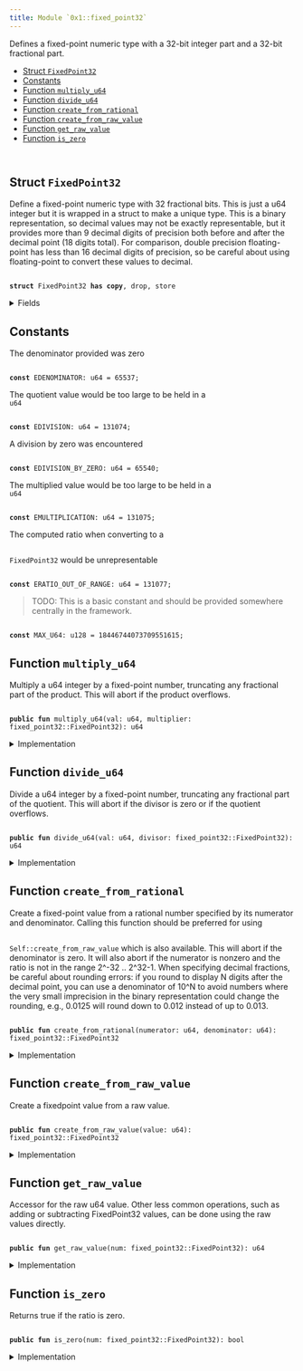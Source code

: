 ```yaml
---
title: Module `0x1::fixed_point32`
---
```


Defines a fixed-point numeric type with a 32-bit integer part and
a 32-bit fractional part.


-  [Struct `FixedPoint32`](#0x1_fixed_point32_FixedPoint32)
-  [Constants](#@Constants_0)
-  [Function `multiply_u64`](#0x1_fixed_point32_multiply_u64)
-  [Function `divide_u64`](#0x1_fixed_point32_divide_u64)
-  [Function `create_from_rational`](#0x1_fixed_point32_create_from_rational)
-  [Function `create_from_raw_value`](#0x1_fixed_point32_create_from_raw_value)
-  [Function `get_raw_value`](#0x1_fixed_point32_get_raw_value)
-  [Function `is_zero`](#0x1_fixed_point32_is_zero)


<pre><code>
</code></pre>



<Link id="0x1_fixed_point32_FixedPoint32"></Link>

## Struct `FixedPoint32`

Define a fixed-point numeric type with 32 fractional bits.
This is just a u64 integer but it is wrapped in a struct to
make a unique type. This is a binary representation, so decimal
values may not be exactly representable, but it provides more
than 9 decimal digits of precision both before and after the
decimal point (18 digits total). For comparison, double precision
floating-point has less than 16 decimal digits of precision, so
be careful about using floating-point to convert these values to
decimal.


<pre><code>
<b>struct</b> <Link href="../move-stdlib/fixed_point32#0x1_fixed_point32_FixedPoint32">FixedPoint32</Link> <b>has</b> <b>copy</b>, drop, store
</code></pre>



<details>
<summary>Fields</summary>


<dl>
<dt>
<code>
value: u64</code>
</dt>
<dd>

</dd>
</dl>


</details>

<Link id="@Constants_0"></Link>

## Constants


<Link id="0x1_fixed_point32_EDENOMINATOR"></Link>

The denominator provided was zero


<pre><code>
<b>const</b> <Link href="../move-stdlib/fixed_point32#0x1_fixed_point32_EDENOMINATOR">EDENOMINATOR</Link>: u64 = 65537;
</code></pre>



<Link id="0x1_fixed_point32_EDIVISION"></Link>

The quotient value would be too large to be held in a <code>
u64</code>


<pre><code>
<b>const</b> <Link href="../move-stdlib/fixed_point32#0x1_fixed_point32_EDIVISION">EDIVISION</Link>: u64 = 131074;
</code></pre>



<Link id="0x1_fixed_point32_EDIVISION_BY_ZERO"></Link>

A division by zero was encountered


<pre><code>
<b>const</b> <Link href="../move-stdlib/fixed_point32#0x1_fixed_point32_EDIVISION_BY_ZERO">EDIVISION_BY_ZERO</Link>: u64 = 65540;
</code></pre>



<Link id="0x1_fixed_point32_EMULTIPLICATION"></Link>

The multiplied value would be too large to be held in a <code>
u64</code>


<pre><code>
<b>const</b> <Link href="../move-stdlib/fixed_point32#0x1_fixed_point32_EMULTIPLICATION">EMULTIPLICATION</Link>: u64 = 131075;
</code></pre>



<Link id="0x1_fixed_point32_ERATIO_OUT_OF_RANGE"></Link>

The computed ratio when converting to a <code>
<Link href="../move-stdlib/fixed_point32#0x1_fixed_point32_FixedPoint32">FixedPoint32</Link></code> would be unrepresentable


<pre><code>
<b>const</b> <Link href="../move-stdlib/fixed_point32#0x1_fixed_point32_ERATIO_OUT_OF_RANGE">ERATIO_OUT_OF_RANGE</Link>: u64 = 131077;
</code></pre>



<Link id="0x1_fixed_point32_MAX_U64"></Link>

> TODO: This is a basic constant and should be provided somewhere centrally in the framework.


<pre><code>
<b>const</b> <Link href="../move-stdlib/fixed_point32#0x1_fixed_point32_MAX_U64">MAX_U64</Link>: u128 = 18446744073709551615;
</code></pre>



<Link id="0x1_fixed_point32_multiply_u64"></Link>

## Function `multiply_u64`

Multiply a u64 integer by a fixed-point number, truncating any
fractional part of the product. This will abort if the product
overflows.


<pre><code>
<b>public</b> <b>fun</b> <Link href="../move-stdlib/fixed_point32#0x1_fixed_point32_multiply_u64">multiply_u64</Link>(val: u64, multiplier: <Link href="../move-stdlib/fixed_point32#0x1_fixed_point32_FixedPoint32">fixed_point32::FixedPoint32</Link>): u64
</code></pre>



<details>
<summary>Implementation</summary>


<pre><code>
<b>public</b> <b>fun</b> <Link href="../move-stdlib/fixed_point32#0x1_fixed_point32_multiply_u64">multiply_u64</Link>(val: u64, multiplier: <Link href="../move-stdlib/fixed_point32#0x1_fixed_point32_FixedPoint32">FixedPoint32</Link>): u64 \{
    // The product of two 64 bit values <b>has</b> 128 bits, so perform the
    // multiplication <b>with</b> u128 <Link href="../iota-framework/types#0x2_types">types</Link> and keep the full 128 bit product
    // <b>to</b> avoid losing accuracy.
    <b>let</b> unscaled_product = val <b>as</b> u128 * (multiplier.value <b>as</b> u128);
    // The unscaled product <b>has</b> 32 fractional bits (from the multiplier)
    // so rescale it by shifting away the low bits.
    <b>let</b> product = unscaled_product &gt;&gt; 32;
    // Check whether the value is too large.
    <b>assert</b>!(product &lt;= <Link href="../move-stdlib/fixed_point32#0x1_fixed_point32_MAX_U64">MAX_U64</Link>, <Link href="../move-stdlib/fixed_point32#0x1_fixed_point32_EMULTIPLICATION">EMULTIPLICATION</Link>);
    product <b>as</b> u64
}
</code></pre>



</details>

<Link id="0x1_fixed_point32_divide_u64"></Link>

## Function `divide_u64`

Divide a u64 integer by a fixed-point number, truncating any
fractional part of the quotient. This will abort if the divisor
is zero or if the quotient overflows.


<pre><code>
<b>public</b> <b>fun</b> <Link href="../move-stdlib/fixed_point32#0x1_fixed_point32_divide_u64">divide_u64</Link>(val: u64, divisor: <Link href="../move-stdlib/fixed_point32#0x1_fixed_point32_FixedPoint32">fixed_point32::FixedPoint32</Link>): u64
</code></pre>



<details>
<summary>Implementation</summary>


<pre><code>
<b>public</b> <b>fun</b> <Link href="../move-stdlib/fixed_point32#0x1_fixed_point32_divide_u64">divide_u64</Link>(val: u64, divisor: <Link href="../move-stdlib/fixed_point32#0x1_fixed_point32_FixedPoint32">FixedPoint32</Link>): u64 \{
    // Check for division by zero.
    <b>assert</b>!(divisor.value != 0, <Link href="../move-stdlib/fixed_point32#0x1_fixed_point32_EDIVISION_BY_ZERO">EDIVISION_BY_ZERO</Link>);
    // First convert <b>to</b> 128 bits and then shift left <b>to</b>
    // add 32 fractional zero bits <b>to</b> the dividend.
    <b>let</b> scaled_value = val <b>as</b> u128 &lt;&lt; 32;
    <b>let</b> quotient = scaled_value / (divisor.value <b>as</b> u128);
    // Check whether the value is too large.
    <b>assert</b>!(quotient &lt;= <Link href="../move-stdlib/fixed_point32#0x1_fixed_point32_MAX_U64">MAX_U64</Link>, <Link href="../move-stdlib/fixed_point32#0x1_fixed_point32_EDIVISION">EDIVISION</Link>);
    // the value may be too large, which will cause the cast <b>to</b> fail
    // <b>with</b> an arithmetic error.
    quotient <b>as</b> u64
}
</code></pre>



</details>

<Link id="0x1_fixed_point32_create_from_rational"></Link>

## Function `create_from_rational`

Create a fixed-point value from a rational number specified by its
numerator and denominator. Calling this function should be preferred
for using <code>
<Link href="../move-stdlib/fixed_point32#0x1_fixed_point32_create_from_raw_value">Self::create_from_raw_value</Link></code> which is also available.
This will abort if the denominator is zero. It will also
abort if the numerator is nonzero and the ratio is not in the range
2^-32 .. 2^32-1. When specifying decimal fractions, be careful about
rounding errors: if you round to display N digits after the decimal
point, you can use a denominator of 10^N to avoid numbers where the
very small imprecision in the binary representation could change the
rounding, e.g., 0.0125 will round down to 0.012 instead of up to 0.013.


<pre><code>
<b>public</b> <b>fun</b> <Link href="../move-stdlib/fixed_point32#0x1_fixed_point32_create_from_rational">create_from_rational</Link>(numerator: u64, denominator: u64): <Link href="../move-stdlib/fixed_point32#0x1_fixed_point32_FixedPoint32">fixed_point32::FixedPoint32</Link>
</code></pre>



<details>
<summary>Implementation</summary>


<pre><code>
<b>public</b> <b>fun</b> <Link href="../move-stdlib/fixed_point32#0x1_fixed_point32_create_from_rational">create_from_rational</Link>(numerator: u64, denominator: u64): <Link href="../move-stdlib/fixed_point32#0x1_fixed_point32_FixedPoint32">FixedPoint32</Link> \{
    // If the denominator is zero, this will <b>abort</b>.
    // Scale the numerator <b>to</b> have 64 fractional bits and the denominator
    // <b>to</b> have 32 fractional bits, so that the quotient will have 32
    // fractional bits.
    <b>let</b> scaled_numerator = numerator <b>as</b> u128 &lt;&lt; 64;
    <b>let</b> scaled_denominator = denominator <b>as</b> u128 &lt;&lt; 32;
    <b>assert</b>!(scaled_denominator != 0, <Link href="../move-stdlib/fixed_point32#0x1_fixed_point32_EDENOMINATOR">EDENOMINATOR</Link>);
    <b>let</b> quotient = scaled_numerator / scaled_denominator;
    <b>assert</b>!(quotient != 0 || numerator == 0, <Link href="../move-stdlib/fixed_point32#0x1_fixed_point32_ERATIO_OUT_OF_RANGE">ERATIO_OUT_OF_RANGE</Link>);
    // Return the quotient <b>as</b> a fixed-point number. We first need <b>to</b> check whether the cast
    // can succeed.
    <b>assert</b>!(quotient &lt;= <Link href="../move-stdlib/fixed_point32#0x1_fixed_point32_MAX_U64">MAX_U64</Link>, <Link href="../move-stdlib/fixed_point32#0x1_fixed_point32_ERATIO_OUT_OF_RANGE">ERATIO_OUT_OF_RANGE</Link>);
    <Link href="../move-stdlib/fixed_point32#0x1_fixed_point32_FixedPoint32">FixedPoint32</Link> \{ value: quotient <b>as</b> u64 }
}
</code></pre>



</details>

<Link id="0x1_fixed_point32_create_from_raw_value"></Link>

## Function `create_from_raw_value`

Create a fixedpoint value from a raw value.


<pre><code>
<b>public</b> <b>fun</b> <Link href="../move-stdlib/fixed_point32#0x1_fixed_point32_create_from_raw_value">create_from_raw_value</Link>(value: u64): <Link href="../move-stdlib/fixed_point32#0x1_fixed_point32_FixedPoint32">fixed_point32::FixedPoint32</Link>
</code></pre>



<details>
<summary>Implementation</summary>


<pre><code>
<b>public</b> <b>fun</b> <Link href="../move-stdlib/fixed_point32#0x1_fixed_point32_create_from_raw_value">create_from_raw_value</Link>(value: u64): <Link href="../move-stdlib/fixed_point32#0x1_fixed_point32_FixedPoint32">FixedPoint32</Link> \{
    <Link href="../move-stdlib/fixed_point32#0x1_fixed_point32_FixedPoint32">FixedPoint32</Link> \{ value }
}
</code></pre>



</details>

<Link id="0x1_fixed_point32_get_raw_value"></Link>

## Function `get_raw_value`

Accessor for the raw u64 value. Other less common operations, such as
adding or subtracting FixedPoint32 values, can be done using the raw
values directly.


<pre><code>
<b>public</b> <b>fun</b> <Link href="../move-stdlib/fixed_point32#0x1_fixed_point32_get_raw_value">get_raw_value</Link>(num: <Link href="../move-stdlib/fixed_point32#0x1_fixed_point32_FixedPoint32">fixed_point32::FixedPoint32</Link>): u64
</code></pre>



<details>
<summary>Implementation</summary>


<pre><code>
<b>public</b> <b>fun</b> <Link href="../move-stdlib/fixed_point32#0x1_fixed_point32_get_raw_value">get_raw_value</Link>(num: <Link href="../move-stdlib/fixed_point32#0x1_fixed_point32_FixedPoint32">FixedPoint32</Link>): u64 \{
    num.value
}
</code></pre>



</details>

<Link id="0x1_fixed_point32_is_zero"></Link>

## Function `is_zero`

Returns true if the ratio is zero.


<pre><code>
<b>public</b> <b>fun</b> <Link href="../move-stdlib/fixed_point32#0x1_fixed_point32_is_zero">is_zero</Link>(num: <Link href="../move-stdlib/fixed_point32#0x1_fixed_point32_FixedPoint32">fixed_point32::FixedPoint32</Link>): bool
</code></pre>



<details>
<summary>Implementation</summary>


<pre><code>
<b>public</b> <b>fun</b> <Link href="../move-stdlib/fixed_point32#0x1_fixed_point32_is_zero">is_zero</Link>(num: <Link href="../move-stdlib/fixed_point32#0x1_fixed_point32_FixedPoint32">FixedPoint32</Link>): bool \{
    num.value == 0
}
</code></pre>



</details>
